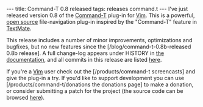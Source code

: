 ---
title: Command-T 0.8 released
tags: releases command.t
---
I've just released version 0.8 of the [[Command-T]] plug-in for [[Vim]]. This is a powerful, [[open source]] file-navigation plug-in inspired by the "Command-T" feature in [[TextMate]].

This release includes a number of minor improvements, optimizations and bugfixes, but no new features since the [/blog/command-t-0.8b-released 0.8b release]. A full change-log appears under HISTORY in [http://git.wincent.com/command-t.git/blob/HEAD:/doc/command-t.txt the documentation], and all commits in this release are listed [http://git.wincent.com/command-t.git/shortlog/refs/tags/0.8 here].

If you're a [[Vim]] user check out the [/products/command-t screencasts] and give the plug-in a try. If you'd like to support development you can use [/products/command-t/donations the donations page] to make a donation, or consider submitting a patch for the project (the source code can be browsed [http://git.wincent.com/command-t.git here]).
